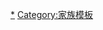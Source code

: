 <noinclude>
{{NoteTA
|1=zh-hant:克萊孟; zh-hans:克莱孟; zh-hk:克勉;
}}
</noinclude>{{Navbox
 | name = 美第奇家族
 | title = [[美第奇家族]]
 | state = {{{state<includeonly>|collapsed</includeonly>}}}
 | listclass = hlist

 | titlestyle = background: gold;
 | image = [[File:Coat of arms of the House Of Medici.svg|70px]]<br />{{small|''Festina Lente''}}

 | group1 = 人物
 | list1 = {{Navbox|child
   | groupstyle = text-align: left; width: 12.0em;

   | group1 = [[托斯卡纳统治者列表|佛罗伦萨僭主]]
   | list1 =
* [[科西莫·德·美第奇|长者科西莫]]
* [[皮耶罗一世·德·美第奇|痛风者皮耶罗]]
* [[洛伦佐·德·美第奇|豪华者洛伦佐]]
* [[皮耶罗二世·德·美第奇|不幸者皮耶罗]]
* [[良十世|乔瓦尼（良十世）]]
* [[朱利亞諾·德·麥地奇 (內穆爾公爵)|朱利亚诺]]
* [[洛伦佐二世·德·美第奇|洛伦佐二世]]
* [[克勉七世|朱利奥（克莱孟七世）]]
* [[伊波利托·德·美第奇|伊波利托]]
* [[亚历山德罗·德·美第奇|摩尔人亚历山德罗]]

   | group2 = 佛罗伦萨公爵
   | list2 =
* [[亚历山德罗·德·美第奇|摩尔人亚历山德罗]]
* [[科西莫一世 (托斯卡纳)|科西莫一世]]

   | group3 = [[托斯卡纳统治者列表|托斯卡纳大公]]
   | list3 =
* [[科西莫一世 (托斯卡纳)|科西莫一世]]
* [[弗朗切斯科一世·德·美第奇|弗朗切斯科一世]]
* [[斐迪南一世·德·美第奇|斐迪南一世]]
* [[科西莫二世·德·美第奇|科西莫二世]]
* [[斐迪南二世·德·美第奇|斐迪南二世]]
* [[科西莫三世·德·美第奇|科西莫三世]]
* [[吉安·加斯托内·德·美第奇|吉安·加斯托内]]

   | group4 = 王后
   | list4 =
* [[凯瑟琳·德·美第奇|卡特琳]]
* [[玛丽·德·美第奇|玛丽]]

   | group5 = [[教宗]]
   | list5 =
* [[良十世]]
* [[克勉七世|克莱孟七世]]
* [[良十一世]]

   | group6 = [[樞機]]
   | list6 =
* ''男系''： [[良十世|乔瓦尼（良十世）]]
* [[克勉七世|朱利奥（克莱孟七世）]]
* [[伊波利托·德·美第奇|伊波利托]]
* [[良十一世|亚历山德罗（良十一世）]]
* [[若望·德·美第奇_(樞機)|乔瓦尼]]
* [[斐迪南一世·德·美第奇|斐迪南一世]]
* {{link-en|卡洛·德·美第奇 (枢机)|Carlo de' Medici (cardinal)|卡洛}}
* {{link-en|詹卡洛·德·美第奇|Giancarlo de' Medici|詹卡洛}}
* {{link-en|利奥波尔多·德·美第奇|Leopoldo de' Medici|利奥波尔多}}
* {{link-en|弗朗切斯科·马里亚·德·美第奇|Francesco Maria de' Medici, Duke of Rovere and Montefeltro|弗朗切斯科·马里亚}}
* {{link-it|弗朗切斯科·德·美第奇·迪奥塔维亚诺|Francesco de' Medici di Ottajano|弗朗切斯科}}<br />''女系''：{{link-en|路易吉·德·罗西|Luigi de' Rossi}}
* {{link-en|乔瓦尼·萨尔维亚蒂|Giovanni Salviati}}
* {{link-en|因诺琴佐·奇波|Innocenzo Cybo}}
* {{link-en|贝尔纳多·萨尔维亚蒂|Bernardo Salviati}}
* {{link-en|尼科洛·里多尔菲|Niccolò Ridolfi}}
* {{link-en|洛伦佐·斯特罗齐|Lorenzo Strozzi}}
* {{link-en|费兰特·贡扎加|Ferrante Gonzaga}}
* [[溫琴佐二世·貢扎加]]

   | group7 = 主教、總主教
   | list7 =
* {{link-it|菲利波·德·美第奇 (总主教)|Filippo de' Medici (arcivescovo)|菲利波}}
* {{link-en|贝尔纳多·安东尼奥·德·美第奇|Bernardo Antonio de' Medici|贝尔纳多·安东尼奥}}
* {{link-it|朱利亚诺·德·美第奇 (总主教)|Giuliano de' Medici (arcivescovo)|朱利亚诺}}
* {{link-it|扎诺比·德·美第奇|Zanobi de' Medici|扎诺比}}

   | group8 = 傭兵隊長
   | list8 =
* [[黑條喬凡尼]]
* {{link-en|唐乔瓦尼·德·美第奇|Don Giovanni de' Medici|唐乔瓦尼}}
* {{link-en|马蒂亚斯·德·美第奇|Mattias de' Medici|马蒂亚斯}}

   | group9 = 系谱
   | list9 =
* {{link-en|美第奇家族世系图|Genealogical tables of the House of Medici}}

 }}

 | group2 = 建筑
 | list2 = {{Navbox|child
   | groupstyle = text-align: left; width: 12.0em;
   | evenodd = swap

   | group1 = [[托斯卡纳的美第奇别墅和花园|别墅]]
   | list1 =
* [[Villa medicea di Cafaggiolo|Cafaggiolo]]
* [[Villa medicea del Trebbio|Trebbio]]
* [[Villa medicea di Careggi|Careggi]]
* [[菲耶索莱美第奇别墅]]
* [[Villa La Quiete|La Quiete]]
* [[Villa medicea in Collesalvetti|Collesalvetti]]
* [[Villa medicea in Poggio a Caiano|Poggio a Caiano]]
* [[Villa di Castello|Castello]]
* [[Villa Corsini a Mezzomonte|Mezzomonte]]
* [[Villa di Agnano|Agnano]]
* [[Villa di Spedaletto|Spedaletto]]
* [[Villa La Petraia|La Petraia]]
* [[Villa Niccolini (Camugliano)|Camugliano]]
* [[Fattoria medicea di Stabbia|Stabbia]]
* [[Villa medicea della Topaia|La Topaia]]
* [[Villa medicea di Cerreto Guidi|Cerreto Guidi]]
* [[Villa medicea di Marignolle|Marignolle]]
* [[Villa di Arena Metato|Arena Metato]]
* [[Villa del Poggio Imperiale|Poggio Imperiale]]
* [[Villa medicea di Lappeggi|Lapeggi]]
* [[Villa medicea dell'Ambrogiana|L'Ambrogiana]]
* [[Villa La Magia|La Màgia]]
* [[Villa medicea di Lilliano|Liliano]]
* [[Villa medicea di Coltano|Coltano]]
* [[Villa medicea di Montevettolini|Montevettolini]]
* [[Villa medicea di Artimino|Artimino]]
* [[Villa medicea di Buti|Buti]]
* [[Palazzo mediceo di Seravezza|Seravezza]]
* [[Villa Madama|Madama]]

   | group2 = 宮殿
   | list2 =
* [[圣马可美第奇赌场]]
* [[美第奇-里卡迪宫]]
* [[夫人宫 (罗马)]]
* [[彼提宫]]
* [[美第奇别墅]]
* [[Palazzo Medici Tornaquinci]]
* [[Palazzo Mediceo|Livorno]]
* [[寡妇宫]]
* [[Palazzo Vecchio de’ Medici, Pisa|Pisa]]
* [[Palazzo Medici a Materdei|Materdei]]
* [[Palazzo Medici di Ottaviano]]

   | group3 = 噴泉、花園
   | list3 =
* [[美第奇喷泉]]
* [[Villa di Pratolino]]

   | group4 = 城堡
   | list4 =
* [[Arezzo#Others|Arezzo]]
* [[Bastione Fortezza|Grosseto]]
* [[Piombino#Main sights|Piombino]]
* [[Pistoia#Others|Pistoia]]
* [[Fortezza Medicea di San Martino|San Piero a Sieve]]
* [[Fortezza Medicea (Siena)|Siena]]
* [[Fortezza Medicea (Volterra)|Volterra]]

   | group5 = 小圣堂
   | list5 =
* [[美第奇小圣堂]]
* [[圣塞味利圣索西奥堂]]

 }}

 | group3 = 贊助人
 | list3 = {{Navbox|child
   | groupstyle = text-align: left; width: 12.0em;

   | group1 = 畫家、雕刻家、建築師
   | list1 =
* {{link-en|巴尔托梅奥·阿曼纳蒂|Bartolomeo Ammannati}}
* [[桑德罗·波提切利]]
* [[菲利波·布鲁内莱斯基]]
* [[米开朗基罗]]
* {{link-en|贝尔纳多·布翁塔伦蒂|Bernardo Buontalenti}}
* [[列奥纳多·达·芬奇]]
* [[多那太羅]]
* [[米开罗佐]]
* [[安東尼奧·德爾·波拉約洛]]
* {{link-en|雅各布·德拉·奎尔恰|Jacopo della Quercia}}
* [[乔尔乔·瓦萨里]]

   | group2 = 詩人、文學家
   | list2 =
* [[波利齐亚诺]]
* [[馬基雅維利]]

   | group3 = 人文學家、哲學家
   | list3 =
* [[喬瓦尼·皮科·德拉·米蘭多拉|皮科·德拉·米蘭多拉]]
* [[马尔西利奥·费奇诺]]

   | group4 = 科學家
   | list4 =
* [[伽利略·伽利莱]]

   | group5 = 音樂家
   | list5 =
* {{link-en|埃米利奥·德·卡瓦列里|Emilio de' Cavalieri}}
* [[雅各布·佩里]]

 }}

 | group4 = 紋章
 | list4 =
* {{link-en|美第奇家族纹章|Palleschi}}
* {{link-en|托斯卡纳大公之冠|Grand Ducal Crown of Tuscany}}
* {{link-en|圣德范勋章|Order of Saint Stephen}}

 | group5 = 機構
 | list5 =
* [[美第奇银行]]

 | group6 = 藝術
 | list6 =
* {{link-en|美第奇之狮|Medici lions}}
* {{link-en|美第奇瓷器|Medici porcelain}}
* {{link-en|美第奇花瓶|Medici Vase}}
* {{link-en|美第奇的维纳斯|Venus de' Medici}}
* {{link-it|Arazzeria Medicea|美第奇壁毯}}

 | group7 = 相關
 | list7 =
* {{link-en|美第奇长颈鹿|Medici giraffe}}
* [[伽利略衛星]]
* {{link-en|歌剧的起源|Origins of opera}}
* [[奧比奇家族]]
* [[帕齐阴谋]]
* [[吉羅拉莫·薩佛納羅拉]]
* {{link-en|美第奇 (电视剧)|Medici (TV series)|电视剧}}

}}<noinclude>
{{collapsible option}}
[[Category:美第奇家族|*]]
[[Category:家族模板]]
</noinclude>